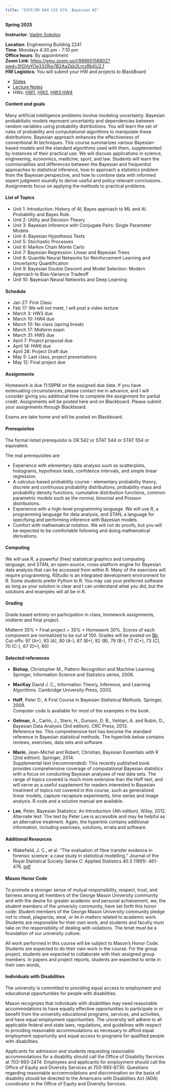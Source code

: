 ```yaml
---
title: "SYST/OR 664 CSI 674. Bayesian AI"
---
```


**Spring 2025**\

**Instructor**: [Vadim Sokolov](../index.qmd)\

**Location**: Engineering Building	2241\
**Time**: Mondays 4:30 pm - 7:10 pm\
**Office hours**: By appointment\
**Zoom Link**: [https://gmu.zoom.us/j/98895158802?pwd=3fGVsYOe332Rw7B2AaZkb2LmzRbXU2.1](https://gmu.zoom.us/j/98895158802?pwd=3fGVsYOe332Rw7B2AaZkb2LmzRbXU2.1)\
**HW Logistics**: You will submit your HW and projects to BlackBoard\


- [Slides](../html/664/slides/) 
- [Lecture Notes](https://vsokolov.org/html/_book/)   
- HWs: [HW1](https://vsokolov.org/html/664/01-hw.html), [HW2](https://vsokolov.org/html/664/02-hw.html), [HW3](https://vsokolov.org/html/664/03-hw.html),[HW4](https://vsokolov.org/html/664/04-hw.html)\
<!-- , [Solutions](https://www.dropbox.com/scl/fo/0y6hmel1bx0272abpessg/h?rlkey=9e6csie5of2q9qcn2n0socy7i&dl=0)\ -->



#### Content and goals
Many artificial intelligence problems involve modeling uncertainty. Bayesian probabilistic models represent uncertainty and dependencies between random variables using probability distributions. You will learn the set of rules of probability and computational algorithms to manipulate these distributions. Bayesian approach enhances the effectiveness of conventional AI techniques. This course summarizes various Bayesian-based models and the standard algorithms used with them, supplemented by instances of their practical use. We will discuss applications in science, engineering, economics, medicine, sport, and law. Students will learn the commonalities and differences between the Bayesian and frequentist approaches to statistical inference, how to approach a statistics problem from the Bayesian perspective, and how to combine data with informed expert judgment soundly to derive useful and policy-relevant conclusions. Assignments focus on applying the methods to practical problems.

#### List of Topics
- Unit 1:  Introduction: History of AI, Bayes approach to ML and AI. Probability and Bayes Rule.
- Unit 2:  Utility and Decision Theory
- Unit 3:  Bayesian Inference with Conjugate Pairs: Single Parameter Models 
- Unit 4:  Bayesian Hypothesis Tests
- Unit 5:  Stochastic Processes
- Unit 6:  Markov Chain Monte Carlo  
- Unit 7:  Bayesian Regression: Linear and Bayesian Trees
- Unit 8: Quantile Neural Networks for Reinforcement Learning and Uncertainty Quantification
- Unit 9: Bayesian Double Descent and Model Selection: Modern Approach to Bias-Variance Tradeoff
- Unit 10: Bayesian Neural Networks and Deep Learning


#### Schedule
- Jan 27: First Class
- Feb 17: We will not meet, I will post a video lecture
- March 3: HW3 due
- March 10: HW4 due
- March 10: No class (spring break)
- March 17: Midterm exam
- March 31: HW5 due
- April 7: Project proposal due
- April 14: HW6 due
- April 28: Project Draft due
- May 5: Last class, project presentations
- May 12: Final project due


#### Assignments
Homework is due 11:59PM on the assigned due date.  If you have extenuating circumstances, please contact me in advance, and I will consider giving you additional time to complete the assignment for partial credit. Assignments will be posted here and on Blackboard. Please submit your assignments through Blackboard.

Exams are take home and will be posted on Blackboard.

#### Prerequisites
The formal listed prerequisite is OR 542 or STAT 544 or STAT 554 or equivalent.\

The real prerequisites are: 

- Experience with elementary data analysis such as scatterplots, histograms, hypothesis tests, confidence intervals, and simple linear regression. 
- A calculus-based probability course - elementary probability theory, discrete and continuous probability distributions, probability mass and probability density functions, cumulative distribution functions, common parametric models such as the normal, binomial and Poisson distributions.
- Experience with a high-level programming language. We will use R, a programming language for data analysis, and STAN, a language for specifying and performing inference with Bayesian models.
- Comfort with mathematical notation.  We will not do proofs, but you will be expected to be comfortable following and doing mathematical derivations.

#### Computing
We will use R, a powerful (free) statistical graphics and computing language, and STAN, an open-source, cross-platform engine for Bayesian data analysis that can be accessed from within R. Many of the exercises will require programming. RStudio is an integrated development environment for R. Some students prefer Python to R. You may use your preferred software as long as your solution is clear and I can understand what you did, but the solutions and examples will all be in R.

#### Grading
Grade based entirely on participation in class, homework assignments, midterm and final project.\

Midterm 35\% \+ Final project \+ 35\% \+ Homework 30\%.  Scores of each component are normalized to be out of 100. Grades will be posted on [Bb](https://mymasonportal.gmu.edu/). Cut-offs: 97 (A\+), 93 (A), 90 (A\-), 87 (B+), 82 (B), 79 (B\-), 77 (C\+), 73 (C), 70 (C\-), 67 (D\+), 60)

#### Selected references

- **Bishop**, Christopher M., Pattern Recognition and Machine Learning. Springer, Information Science and Statistics series, 2006.
- **MacKay** David J. C., Information Theory, Inference, and Learning Algorithms. Cambridge University Press, 2003.
-  **Hoff**, Peter D., A First Course in Bayesian Statistical Methods. Springer, 2009.\
Computer code is available for most of the examples in the book.

- **Gelman**, A., Carlin, J., Stern, H., Dunson, D. B., Vehtari, A. and Rubin, D., Bayesian Data Analysis (3rd edition). CRC Press, 2013.\
Reference tex. This comprehensive text has become the standard reference in Bayesian statistical methods. The hyperlink below contains reviews, exercises, data sets and software. 

- **Marin**, Jean-Michel and Robert, Christian, Bayesian Essentials with R (2nd edition). Springer, 2014.\
Supplemental text (recommended):  This recently published book provides comprehensive coverage of computational Bayesian statistics with a focus on conducting Bayesian analyses of real data sets.  The range of topics covered is much more extensive than the Hoff text, and will serve as a useful supplement for readers interested in Bayesian treatment of topics not covered in this course, such as generalized linear models, capture-recapture experiments, time series and image analysis.   R code and a solution manual are available.\

- **Lee**, Peter, Bayesian Statistics:  An Introduction (4th edition), Wiley, 2012.
Alternate text:  The text by Peter Lee is accessible and may be helpful as an alternative treatment.   Again, the hyperlink contains additional information, including exercises, solutions, errata and software.

#### Additional Resources

- Wakefield, J. C., et al. "The evaluation of fibre transfer evidence in forensic science: a case study in statistical modelling." Journal of the Royal Statistical Society Series C: Applied Statistics 40.3 (1991): 461-476. [pdf](files/Wakefield-EvaluationFibreTransfer-1991.pdf)

#### Mason Honor Code
To promote a stronger sense of mutual responsibility, respect, trust, and fairness among all members of the George Mason University community and with the desire for greater academic and personal achievement, we, the student members of the university community, have set forth this honor code: Student members of the George Mason University community pledge not to cheat, plagiarize, steal, or lie in matters related to academic work. Students are responsible for their own work, and students and faculty must take on the responsibility of dealing with violations. The tenet must be a foundation of our university culture.\

All work performed in this course will be subject to Mason's Honor Code. Students are expected to do their own work in the course. For the group project, students are expected to collaborate with their assigned group members. In papers and project reports, students are expected to write in their own words,
 
#### Individuals with Disabilities
The university is committed to providing equal access to employment and educational opportunities for people with disabilities.\

Mason recognizes that individuals with disabilities may need reasonable accommodations to have equally effective opportunities to participate in or benefit from the university educational programs, services, and activities, and have equal employment opportunities. The university will adhere to all applicable federal and state laws, regulations, and guidelines with respect to providing reasonable accommodations as necessary to afford equal employment opportunity and equal access to programs for qualified people with disabilities.\

Applicants for admission and students requesting reasonable accommodations for a disability should call the Office of Disability Services at 703-993-2474. Employees and applicants for employment should call the Office of Equity and Diversity Services at 703-993-8730. Questions regarding reasonable accommodations and discrimination on the basis of disability should be directed to the Americans with Disabilities Act (ADA) coordinator in the Office of Equity and Diversity Services.





